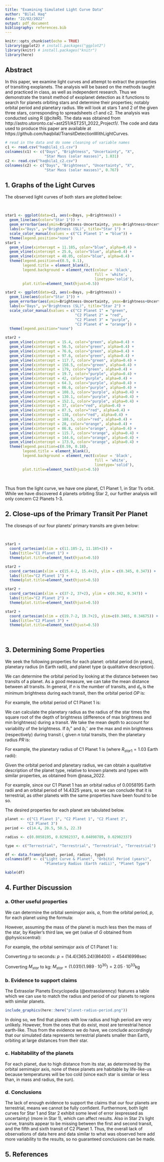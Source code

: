 ```yaml
---
title: "Examining Simulated Light Curve Data"
author: "Bilal Haq"
date: "22/02/2022"
output: pdf_document
bibliography: references.bib 
---
```


```r
knitr::opts_chunk$set(echo = TRUE)
library(ggplot2) # install.packages("ggplot2")
library(knitr) # install.packages("knitr")
library(here)
```

## Abstract

In this paper, we examine light curves and attempt to extract the properties of transiting exoplanets. The analysis will be based on the methods taught and practiced in class, as well as independent research. Thus we demonstrate the transit method of exoplanet detection as it functions to search for planets orbiting stars and determine their properties; notably orbital period and planetary radius. We will look at stars 1 and 2 of the given three stars, corresponding to spreadsheets c1 and c2. The analysis was conducted using R (@citeR). The data was obtained from http://astro.utoronto.ca/~ast251/AST251_2022_Project1/. The code and data used to produce this paper are available at https://github.com/haqbilal/TransitDetectionWithLightCurves.

\pagebreak

``` r
# read in the data and do some cleaning of variable names
c1 <- read.csv("haqbila1_c1.csv")
colnames(c1) <- c("Days", "Brightness", "Uncertainty", "X", 
                  "Star Mass (solar masses)", 1.031)
c2 <- read.csv("haqbila1_c2.csv")
colnames(c2) <- c("Days", "Brightness", "Uncertainty", "X", 
                  "Star Mass (solar masses)", 0.767)
```

## 1. Graphs of the Light Curves

The observed light curves of both stars are plotted below:

&nbsp;

```r
star1 <- ggplot(data=c1, aes(x=Days, y=Brightness)) + 
  geom_line(aes(color="Star 1")) +
  geom_errorbar(aes(ymin=Brightness-Uncertainty, ymax=Brightness+Uncertainty)) +
  labs(x="Days", y="Brightness (SL)", title="Star 1") + 
  scale_color_manual(values = c("C1 Planet 1" = "blue")) +
  theme(legend.position="none")
star1 + 
  geom_vline(xintercept = 11.185, color="blue", alpha=0.4) +
  geom_vline(xintercept = 25.6, color="blue", alpha=0.4) +
  geom_vline(xintercept = 40.05, color="blue", alpha=0.4) +
  theme(legend.position=c(0.5, 0.1), 
        legend.title = element_blank(),
        legend.background = element_rect(colour = 'black', 
                                         fill = 'white', 
                                         linetype='solid'),
        plot.title=element_text(hjust=0.5))

star2 <- ggplot(data=c2, aes(x=Days, y=Brightness)) + 
  geom_line(aes(color="Star 1")) +
  geom_errorbar(aes(ymin=Brightness-Uncertainty, ymax=Brightness+Uncertainty)) +
  labs(x="Days", y="Brightness (SL)", title="Star 2") + 
  scale_color_manual(values = c("C2 Planet 1" = "green", 
                                "C2 Planet 2" = "red",
                                "C2 Planet 3" = "purple",
                                "C2 Planet 4" = "orange")) +
  theme(legend.position="none")

star2 +
  geom_vline(xintercept = 15.4, color="green", alpha=0.4) +
  geom_vline(xintercept = 56.5, color="green", alpha=0.4) +
  geom_vline(xintercept = 76.6, color="green", alpha=0.4) +
  geom_vline(xintercept = 97.6, color="green", alpha=0.4) +
  geom_vline(xintercept = 117.7, color="green", alpha=0.4) +
  geom_vline(xintercept = 158.5, color="green", alpha=0.4) +
  geom_vline(xintercept = 179, color="green", alpha=0.4) +
  geom_vline(xintercept = 19.7, color="purple", alpha=0.4) +
  geom_vline(xintercept = 42, color="purple", alpha=0.4) +
  geom_vline(xintercept = 64.3, color="purple", alpha=0.4) +
  geom_vline(xintercept = 86.6, color="purple", alpha=0.4) +
  geom_vline(xintercept = 108.3, color="purple", alpha=0.4) +
  geom_vline(xintercept = 130.1, color="purple", alpha=0.4) +
  geom_vline(xintercept = 152.1, color="purple", alpha=0.4) +
  geom_vline(xintercept = 37, color="red", alpha=0.4) +
  geom_vline(xintercept = 87.5, color="red", alpha=0.4) +
  geom_vline(xintercept = 138, color="red", alpha=0.4) +
  geom_vline(xintercept = 188.5, color="red", alpha=0.4) +
  geom_vline(xintercept = 28, color="orange", alpha=0.4) +
  geom_vline(xintercept = 86.8, color="orange", alpha=0.4) +
  geom_vline(xintercept = 115.7, color="orange", alpha=0.4) +
  geom_vline(xintercept = 144.6, color="orange", alpha=0.4) +
  geom_vline(xintercept = 173.9, color="orange", alpha=0.4) +
  theme(legend.position=c(0.59, 0.18), 
        legend.title = element_blank(),
        legend.background = element_rect(colour = 'black', 
                                         fill = 'white', 
                                         linetype='solid'),
        plot.title=element_text(hjust=0.5))
```

&nbsp;

Thus from the light curve, we have one planet, C1 Planet 1, in Star 1's orbit. While we have discovered 4 planets orbiting Star 2, our further analysis will only concern C2 Planets 1-3.

## 2. Close-ups of the Primary Transit Per Planet

The closeups of our four planets' primary transits are given below:

&nbsp;

```r
star1 +
  coord_cartesian(xlim = c(11.185-2, 11.185+2)) +
  labs(title="C1 Planet 1") +
  theme(plot.title=element_text(hjust=0.5))

star2 +
  coord_cartesian(xlim = c(15.4-2, 15.4+2), ylim = c(0.345, 0.347)) +
  labs(title="C2 Planet 1") +
  theme(plot.title=element_text(hjust=0.5))

star2 +
  coord_cartesian(xlim = c(37-2, 37+2), ylim = c(0.342, 0.347)) +
  labs(title="C2 Planet 2") +
  theme(plot.title=element_text(hjust=0.5))

star2 +
  coord_cartesian(xlim = c(19.7-2, 19.7+2), ylim=c(0.3465, 0.34675)) +
  labs(title="C2 Planet 3") +
  theme(plot.title=element_text(hjust=0.5))
```

&nbsp;

## 3. Determining Some Properties

We seek the following properties for each planet: orbital period (in years), planetary radius (in Earth radii), and planet type (a qualitative description).

We can determine the orbital period by looking at the distance between two transits of a planet. As a good measure, we can take the mean distance between all transits. In general, if $n$ is the number of transits, and $d_n$ is the minimum brightness during each transit, then the orbital period $OP$ is:

\begin{align}
OP = \frac{\sum_{i=2}^n |d_{i} - d_{i-1}|}{n-1}
\end{align}

For example, the orbital period of C1 Planet 1 is:

\begin{align*}
\frac{(25.6 - 11.185) + (40.05 - 25.6)}{2} = \frac{14.415 + 14.45}{2} = 14.4325 \text{ years}
\end{align*}

We can calculate the planetary radius as the radius of the star times the square root of the depth of brightness (difference of max brightness and min brightness) during a transit. We take the mean depth to account for variability of the brightness. If $b_i^+$ and $b_i^-$ are the max and min brightness (respectively) during transit $i$, given $n$ total transits, then the planetary radius $PR$ is:

\begin{align}
PR = R_{star} \cdot \sqrt{\frac{\sum_{i=1}^n |b_i^+ - b_i^-|}{n}}
\end{align}

For example, the planetary radius of C1 Planet 1 is (where $R_{star1} = 1.03$ Earth radii):

\begin{align*}
1.03 \cdot \sqrt{\frac{(1.131770 - 1.126113) + (1.131726 - 1.126133) + (1.131759 - 1.126059)}{3}} \\
= 0.0058195 \text{ Earth radii}
\end{align*}

Given the orbital period and planetary radius, we can obtain a qualitative description of the planet type, relative to known planets and types with similar properties, as obtained from @nasa_2022. 

For example, since our C1 Planet 1 has an orbital radius of 0.0058195 Earth radii and an orbital period of 14.4325 years, so we can conclude that it is terrestrial, as other planets with the same properties have been found to be so. 

The desired properties for each planet are tabulated below.

```r
planet <- c("C1 Planet 1", "C2 Planet 1", "C2 Planet 2", 
          "C2 Planet 3")
period <- c(14.4, 20.5, 50.5, 22.3)

radius <- c(0.0058195, 0.02902337, 0.04898789, 0.02902337)

type <- c("Terrestrial", "Terrestrial", "Terrestrial", "Terrestrial")

df <- data.frame(planet, period, radius, type)
colnames(df) <- c("Light Curve & Planet", "Orbital Period (years)", 
                  "Planetary Radius (Earth radii)", "Planet Type")

kable(df)
```

## 4. Further Discussion

### a. Other useful properties

We can determine the orbital semimajor axis, $a$, from the orbital period, $p$, for each planet using the formula:

\begin{align}
p^2 = \frac{4 \pi^2}{G(M_{planet}M_{star})} a^3
\end{align}

However, assuming the mass of the planet is much less then the mass of the star, by Kepler's third law, we get (value of $G$ obtained from @physicscentral):

\begin{align}
p^2 = \frac{4 \pi^2}{GM_{star}} a^3
\end{align}

For example, the orbital semimajor axis of C1 Planet 1 is:

Converting $p$ to seconds: $p = (14.4)(365.24)(86400) = 454416998$sec

Converting $M_{star}$ to kg: $M_{star} = (1.031)(1.989 \cdot 10^{30}) = 2.05 \cdot 10^{33}$kg

\begin{align*}
a &\approx \bigg(\frac{6.674 \cdot 10^{-11} \cdot 2.05 \cdot 10^{33}}{4 \pi^2} \cdot 454416998^2\bigg)^{1/3} \\
a &\approx 8.94 \cdot 10^{12} \text{m} = 60 \text{AU}
\end{align*}

### b. Evidence to support claims

The Extrasolar Planets Encyclopedia (@extrasolarency) features a table which we can use to match the radius and period of our planets to regions with similar planets. 

```r
include_graphics(here::here("planet-radius-period.png"))
```

In doing so, we find that planets with low radius and high period are very unlikely. However, from the ones that do exist, most are terrestrial hence earth-like. Thus from the evidence we do have, we conclude accordingly that our simulated data represents terrestrial planets smaller than Earth, orbiting at large distances from their star.

### c. Habitability of the planets

For each planet, due to high distance from its star, as determined by the orbital semimajor axis, none of these planets are habitable by life-like-us because temperatures will be too cold (since each star is similar or less than, in mass and radius, the sun). 

### d. Conclusions

The lack of enough evidence to support the claims that our four planets are terrestrial, means we cannot be fully confident. Furthermore, both light curves for Star 1 and Star 2 exhibit some level of error (expressed as uncertainty) (more in Star 1), which can affect results. Also in Star 2's light curve, transits appear to be missing between the first and second transit, and the fifth and sixth transit of C2 Planet 1. Thus, the overall lack of observations of data here and data similar to what was observed here add more variability to the results, so no guaranteed conclusions can be made.

\pagebreak

## 5. References





